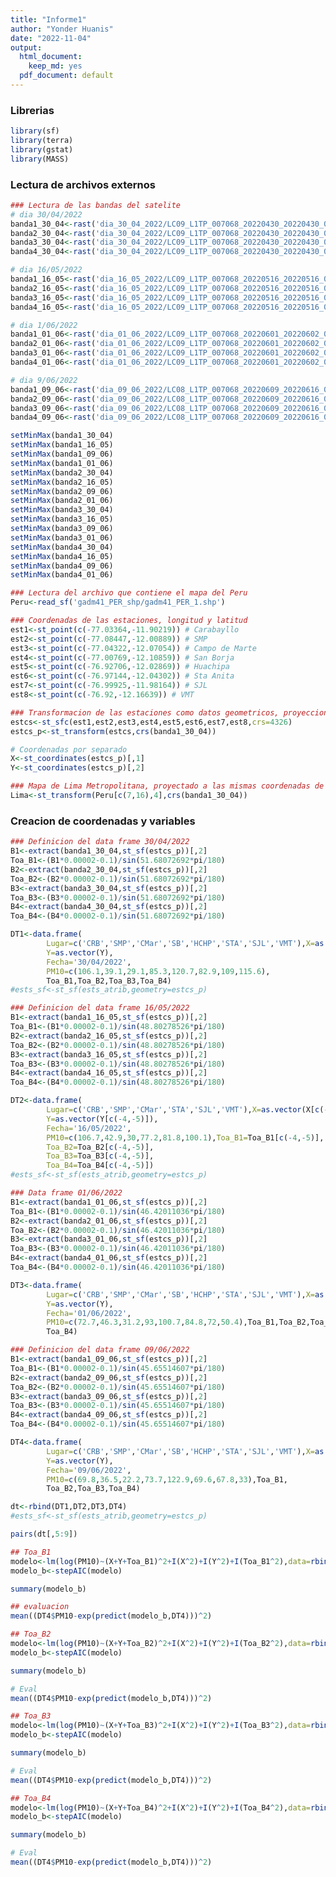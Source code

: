 ```yaml
---
title: "Informe1"
author: "Yonder Huanis"
date: "2022-11-04"
output:
  html_document: 
    keep_md: yes
  pdf_document: default
---
```

### Librerias
```r
library(sf)
library(terra)
library(gstat)
library(MASS)
```
### Lectura de archivos externos

```r

### Lectura de las bandas del satelite
# dia 30/04/2022
banda1_30_04<-rast('dia_30_04_2022/LC09_L1TP_007068_20220430_20220430_02_T1_B1.TIF')
banda2_30_04<-rast('dia_30_04_2022/LC09_L1TP_007068_20220430_20220430_02_T1_B2.TIF')
banda3_30_04<-rast('dia_30_04_2022/LC09_L1TP_007068_20220430_20220430_02_T1_B3.TIF')
banda4_30_04<-rast('dia_30_04_2022/LC09_L1TP_007068_20220430_20220430_02_T1_B4.TIF')

# dia 16/05/2022
banda1_16_05<-rast('dia_16_05_2022/LC09_L1TP_007068_20220516_20220516_02_T1_B1.TIF')
banda2_16_05<-rast('dia_16_05_2022/LC09_L1TP_007068_20220516_20220516_02_T1_B2.TIF')
banda3_16_05<-rast('dia_16_05_2022/LC09_L1TP_007068_20220516_20220516_02_T1_B3.TIF')
banda4_16_05<-rast('dia_16_05_2022/LC09_L1TP_007068_20220516_20220516_02_T1_B4.TIF')

# dia 1/06/2022
banda1_01_06<-rast('dia_01_06_2022/LC09_L1TP_007068_20220601_20220602_02_T1_B1.TIF')
banda2_01_06<-rast('dia_01_06_2022/LC09_L1TP_007068_20220601_20220602_02_T1_B2.TIF')
banda3_01_06<-rast('dia_01_06_2022/LC09_L1TP_007068_20220601_20220602_02_T1_B3.TIF')
banda4_01_06<-rast('dia_01_06_2022/LC09_L1TP_007068_20220601_20220602_02_T1_B4.TIF')

# dia 9/06/2022
banda1_09_06<-rast('dia_09_06_2022/LC08_L1TP_007068_20220609_20220616_02_T1_B1.TIF')
banda2_09_06<-rast('dia_09_06_2022/LC08_L1TP_007068_20220609_20220616_02_T1_B2.TIF')
banda3_09_06<-rast('dia_09_06_2022/LC08_L1TP_007068_20220609_20220616_02_T1_B3.TIF')
banda4_09_06<-rast('dia_09_06_2022/LC08_L1TP_007068_20220609_20220616_02_T1_B4.TIF')

setMinMax(banda1_30_04)
setMinMax(banda1_16_05)
setMinMax(banda1_09_06)
setMinMax(banda1_01_06)
setMinMax(banda2_30_04)
setMinMax(banda2_16_05)
setMinMax(banda2_09_06)
setMinMax(banda2_01_06)
setMinMax(banda3_30_04)
setMinMax(banda3_16_05)
setMinMax(banda3_09_06)
setMinMax(banda3_01_06)
setMinMax(banda4_30_04)
setMinMax(banda4_16_05)
setMinMax(banda4_09_06)
setMinMax(banda4_01_06)

### Lectura del archivo que contiene el mapa del Peru
Peru<-read_sf('gadm41_PER_shp/gadm41_PER_1.shp')

### Coordenadas de las estaciones, longitud y latitud
est1<-st_point(c(-77.03364,-11.90219)) # Carabayllo
est2<-st_point(c(-77.08447,-12.00889)) # SMP
est3<-st_point(c(-77.04322,-12.07054)) # Campo de Marte
est4<-st_point(c(-77.00769,-12.10859)) # San Borja
est5<-st_point(c(-76.92706,-12.02869)) # Huachipa
est6<-st_point(c(-76.97144,-12.04302)) # Sta Anita
est7<-st_point(c(-76.99925,-11.98164)) # SJL
est8<-st_point(c(-76.92,-12.16639)) # VMT

### Transformacion de las estaciones como datos geometricos, proyeccion de las coordendas
estcs<-st_sfc(est1,est2,est3,est4,est5,est6,est7,est8,crs=4326)
estcs_p<-st_transform(estcs,crs(banda1_30_04))

# Coordenadas por separado
X<-st_coordinates(estcs_p)[,1]
Y<-st_coordinates(estcs_p)[,2]

### Mapa de Lima Metropolitana, proyectado a las mismas coordenadas de los datos satelitales
Lima<-st_transform(Peru[c(7,16),4],crs(banda1_30_04))
```



### Creacion de coordenadas y variables

```r
### Definicion del data frame 30/04/2022
B1<-extract(banda1_30_04,st_sf(estcs_p))[,2]
Toa_B1<-(B1*0.00002-0.1)/sin(51.68072692*pi/180)
B2<-extract(banda2_30_04,st_sf(estcs_p))[,2]
Toa_B2<-(B2*0.00002-0.1)/sin(51.68072692*pi/180)
B3<-extract(banda3_30_04,st_sf(estcs_p))[,2]
Toa_B3<-(B3*0.00002-0.1)/sin(51.68072692*pi/180)
B4<-extract(banda4_30_04,st_sf(estcs_p))[,2]
Toa_B4<-(B4*0.00002-0.1)/sin(51.68072692*pi/180)

DT1<-data.frame(
        Lugar=c('CRB','SMP','CMar','SB','HCHP','STA','SJL','VMT'),X=as.vector(X),
        Y=as.vector(Y),
        Fecha='30/04/2022',
        PM10=c(106.1,39.1,29.1,85.3,120.7,82.9,109,115.6),
        Toa_B1,Toa_B2,Toa_B3,Toa_B4)
#ests_sf<-st_sf(ests_atrib,geometry=estcs_p)

### Definicion del data frame 16/05/2022
B1<-extract(banda1_16_05,st_sf(estcs_p))[,2]
Toa_B1<-(B1*0.00002-0.1)/sin(48.80278526*pi/180)
B2<-extract(banda2_16_05,st_sf(estcs_p))[,2]
Toa_B2<-(B2*0.00002-0.1)/sin(48.80278526*pi/180)
B3<-extract(banda3_16_05,st_sf(estcs_p))[,2]
Toa_B3<-(B3*0.00002-0.1)/sin(48.80278526*pi/180)
B4<-extract(banda4_16_05,st_sf(estcs_p))[,2]
Toa_B4<-(B4*0.00002-0.1)/sin(48.80278526*pi/180)

DT2<-data.frame(
        Lugar=c('CRB','SMP','CMar','STA','SJL','VMT'),X=as.vector(X[c(-4,-5)]),
        Y=as.vector(Y[c(-4,-5)]),
        Fecha='16/05/2022',
        PM10=c(106.7,42.9,30,77.2,81.8,100.1),Toa_B1=Toa_B1[c(-4,-5)],
        Toa_B2=Toa_B2[c(-4,-5)],
        Toa_B3=Toa_B3[c(-4,-5)],
        Toa_B4=Toa_B4[c(-4,-5)])
#ests_sf<-st_sf(ests_atrib,geometry=estcs_p)

### Data frame 01/06/2022
B1<-extract(banda1_01_06,st_sf(estcs_p))[,2]
Toa_B1<-(B1*0.00002-0.1)/sin(46.42011036*pi/180)
B2<-extract(banda2_01_06,st_sf(estcs_p))[,2]
Toa_B2<-(B2*0.00002-0.1)/sin(46.42011036*pi/180)
B3<-extract(banda3_01_06,st_sf(estcs_p))[,2]
Toa_B3<-(B3*0.00002-0.1)/sin(46.42011036*pi/180)
B4<-extract(banda4_01_06,st_sf(estcs_p))[,2]
Toa_B4<-(B4*0.00002-0.1)/sin(46.42011036*pi/180)

DT3<-data.frame(
        Lugar=c('CRB','SMP','CMar','SB','HCHP','STA','SJL','VMT'),X=as.vector(X),
        Y=as.vector(Y),
        Fecha='01/06/2022',
        PM10=c(72.7,46.3,31.2,93,100.7,84.8,72,50.4),Toa_B1,Toa_B2,Toa_B3,
        Toa_B4)

### Definicion del data frame 09/06/2022
B1<-extract(banda1_09_06,st_sf(estcs_p))[,2]
Toa_B1<-(B1*0.00002-0.1)/sin(45.65514607*pi/180)
B2<-extract(banda2_09_06,st_sf(estcs_p))[,2]
Toa_B2<-(B2*0.00002-0.1)/sin(45.65514607*pi/180)
B3<-extract(banda3_09_06,st_sf(estcs_p))[,2]
Toa_B3<-(B3*0.00002-0.1)/sin(45.65514607*pi/180)
B4<-extract(banda4_09_06,st_sf(estcs_p))[,2]
Toa_B4<-(B4*0.00002-0.1)/sin(45.65514607*pi/180)

DT4<-data.frame(
        Lugar=c('CRB','SMP','CMar','SB','HCHP','STA','SJL','VMT'),X=as.vector(X),
        Y=as.vector(Y),
        Fecha='09/06/2022',
        PM10=c(69.8,36.5,22.2,73.7,122.9,69.6,67.8,33),Toa_B1,
        Toa_B2,Toa_B3,Toa_B4)

dt<-rbind(DT1,DT2,DT3,DT4)
#ests_sf<-st_sf(ests_atrib,geometry=estcs_p)

```

```r
pairs(dt[,5:9])
```

```r
## Toa_B1
modelo<-lm(log(PM10)~(X+Y+Toa_B1)^2+I(X^2)+I(Y^2)+I(Toa_B1^2),data=rbind(DT1,DT2,DT3))
modelo_b<-stepAIC(modelo)

summary(modelo_b)

## evaluacion
mean((DT4$PM10-exp(predict(modelo_b,DT4)))^2)
```

```r
## Toa_B2
modelo<-lm(log(PM10)~(X+Y+Toa_B2)^2+I(X^2)+I(Y^2)+I(Toa_B2^2),data=rbind(DT1,DT2,DT3))
modelo_b<-stepAIC(modelo)

summary(modelo_b)

# Eval
mean((DT4$PM10-exp(predict(modelo_b,DT4)))^2)
```

```r
## Toa_B3
modelo<-lm(log(PM10)~(X+Y+Toa_B3)^2+I(X^2)+I(Y^2)+I(Toa_B3^2),data=rbind(DT1,DT2,DT3))
modelo_b<-stepAIC(modelo)

summary(modelo_b)

# Eval
mean((DT4$PM10-exp(predict(modelo_b,DT4)))^2)
```

```r
## Toa_B4
modelo<-lm(log(PM10)~(X+Y+Toa_B4)^2+I(X^2)+I(Y^2)+I(Toa_B4^2),data=rbind(DT1,DT2,DT3))
modelo_b<-stepAIC(modelo)

summary(modelo_b)

# Eval
mean((DT4$PM10-exp(predict(modelo_b,DT4)))^2)
```







